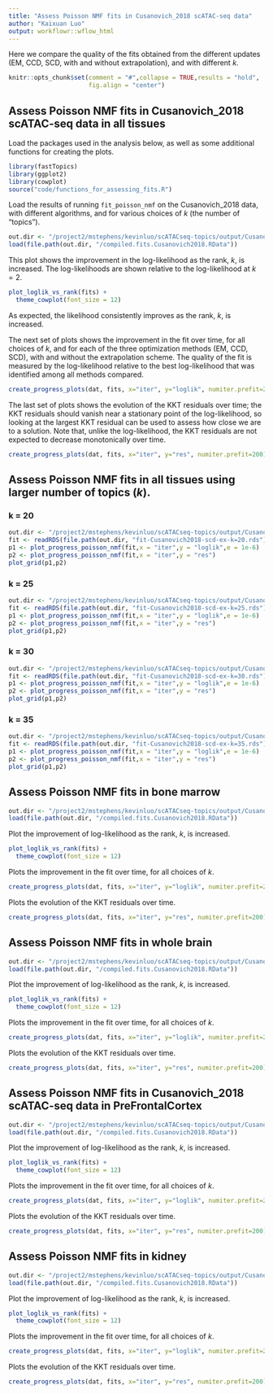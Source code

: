 ```yaml
---
title: "Assess Poisson NMF fits in Cusanovich_2018 scATAC-seq data"
author: "Kaixuan Luo"
output: workflowr::wflow_html
---
```


Here we compare the quality of the fits obtained from the different
updates (EM, CCD, SCD, with and without extrapolation), and with
different $k$.

```r
knitr::opts_chunk$set(comment = "#",collapse = TRUE,results = "hold",
                      fig.align = "center")
```

## Assess Poisson NMF fits in Cusanovich_2018 scATAC-seq data in all tissues
Load the packages used in the analysis below, as well as some
additional functions for creating the plots.

```r
library(fastTopics)
library(ggplot2)
library(cowplot)
source("code/functions_for_assessing_fits.R")
```

Load the results of running `fit_poisson_nmf` on the Cusanovich_2018 data,
with different algorithms, and for various choices of $k$ (the number
of "topics").

```r
out.dir <- "/project2/mstephens/kevinluo/scATACseq-topics/output/Cusanovich_2018"
load(file.path(out.dir, "/compiled.fits.Cusanovich2018.RData"))
```

This plot shows the improvement in the log-likelihood as the rank,
$k$, is increased. The log-likelihoods are shown relative to the
log-likelihood at $k = 2$. 

```r
plot_loglik_vs_rank(fits) +
  theme_cowplot(font_size = 12)
```

As expected, the likelihood consistently improves as the rank, $k$, is
increased.

The next set of plots shows the improvement in the fit over time,
for all choices of $k$, and for each of the three optimization methods
(EM, CCD, SCD), with and without the extrapolation scheme. The quality
of the fit is measured by the log-likelihood relative to the best
log-likelihood that was identified among all methods compared.

```r
create_progress_plots(dat, fits, x="iter", y="loglik", numiter.prefit=200)
```

The last set of plots shows the evolution of the KKT residuals over
time; the KKT residuals should vanish near a stationary point of the
log-likelihood, so looking at the largest KKT residual can be used to
assess how close we are to a solution. Note that, unlike the
log-likelihood, the KKT residuals are not expected to decrease
monotonically over time.

```r
create_progress_plots(dat, fits, x="iter", y="res", numiter.prefit=200)
```

## Assess Poisson NMF fits in all tissues using larger number of topics ($k$).
### k = 20
```r
out.dir <- "/project2/mstephens/kevinluo/scATACseq-topics/output/Cusanovich_2018"
fit <- readRDS(file.path(out.dir, "fit-Cusanovich2018-scd-ex-k=20.rds"))$fit
p1 <- plot_progress_poisson_nmf(fit,x = "iter",y = "loglik",e = 1e-6)
p2 <- plot_progress_poisson_nmf(fit,x = "iter",y = "res")
plot_grid(p1,p2)
```

### k = 25
```r
out.dir <- "/project2/mstephens/kevinluo/scATACseq-topics/output/Cusanovich_2018"
fit <- readRDS(file.path(out.dir, "fit-Cusanovich2018-scd-ex-k=25.rds"))$fit
p1 <- plot_progress_poisson_nmf(fit,x = "iter",y = "loglik",e = 1e-6)
p2 <- plot_progress_poisson_nmf(fit,x = "iter",y = "res")
plot_grid(p1,p2)
```

### k = 30
```r
out.dir <- "/project2/mstephens/kevinluo/scATACseq-topics/output/Cusanovich_2018"
fit <- readRDS(file.path(out.dir, "fit-Cusanovich2018-scd-ex-k=30.rds"))$fit
p1 <- plot_progress_poisson_nmf(fit,x = "iter",y = "loglik",e = 1e-6)
p2 <- plot_progress_poisson_nmf(fit,x = "iter",y = "res")
plot_grid(p1,p2)
```

### k = 35
```r
out.dir <- "/project2/mstephens/kevinluo/scATACseq-topics/output/Cusanovich_2018"
fit <- readRDS(file.path(out.dir, "fit-Cusanovich2018-scd-ex-k=35.rds"))$fit
p1 <- plot_progress_poisson_nmf(fit,x = "iter",y = "loglik",e = 1e-6)
p2 <- plot_progress_poisson_nmf(fit,x = "iter",y = "res")
plot_grid(p1,p2)
```

## Assess Poisson NMF fits in bone marrow

```r
out.dir <- "/project2/mstephens/kevinluo/scATACseq-topics/output/Cusanovich_2018_BoneMarrow/"
load(file.path(out.dir, "/compiled.fits.Cusanovich2018.RData"))
```

Plot the improvement of log-likelihood as the rank, $k$, is increased. 

```r
plot_loglik_vs_rank(fits) +
  theme_cowplot(font_size = 12)
```

Plots the improvement in the fit over time, for all choices of $k$.

```r
create_progress_plots(dat, fits, x="iter", y="loglik", numiter.prefit=200)
```

Plots the evolution of the KKT residuals over time.
```r
create_progress_plots(dat, fits, x="iter", y="res", numiter.prefit=200)
```


## Assess Poisson NMF fits in whole brain

```r
out.dir <- "/project2/mstephens/kevinluo/scATACseq-topics/output/Cusanovich_2018_WholeBrain/"
load(file.path(out.dir, "/compiled.fits.Cusanovich2018.RData"))
```

Plot the improvement of log-likelihood as the rank, $k$, is increased. 

```r
plot_loglik_vs_rank(fits) +
  theme_cowplot(font_size = 12)
```

Plots the improvement in the fit over time, for all choices of $k$.

```r
create_progress_plots(dat, fits, x="iter", y="loglik", numiter.prefit=200)
```

Plots the evolution of the KKT residuals over time.
```r
create_progress_plots(dat, fits, x="iter", y="res", numiter.prefit=200)
```

## Assess Poisson NMF fits in Cusanovich_2018 scATAC-seq data in PreFrontalCortex

```r
out.dir <- "/project2/mstephens/kevinluo/scATACseq-topics/output/Cusanovich_2018_PreFrontalCortex/"
load(file.path(out.dir, "/compiled.fits.Cusanovich2018.RData"))
```

Plot the improvement of log-likelihood as the rank, $k$, is increased. 

```r
plot_loglik_vs_rank(fits) +
  theme_cowplot(font_size = 12)
```

Plots the improvement in the fit over time, for all choices of $k$.

```r
create_progress_plots(dat, fits, x="iter", y="loglik", numiter.prefit=200)
```

Plots the evolution of the KKT residuals over time.
```r
create_progress_plots(dat, fits, x="iter", y="res", numiter.prefit=200)
```

## Assess Poisson NMF fits in kidney

```r
out.dir <- "/project2/mstephens/kevinluo/scATACseq-topics/output/Cusanovich_2018_Kidney/"
load(file.path(out.dir, "/compiled.fits.Cusanovich2018.RData"))
```

Plot the improvement of log-likelihood as the rank, $k$, is increased. 

```r
plot_loglik_vs_rank(fits) +
  theme_cowplot(font_size = 12)
```

Plots the improvement in the fit over time, for all choices of $k$.

```r
create_progress_plots(dat, fits, x="iter", y="loglik", numiter.prefit=200)
```

Plots the evolution of the KKT residuals over time.
```r
create_progress_plots(dat, fits, x="iter", y="res", numiter.prefit=200)
```
